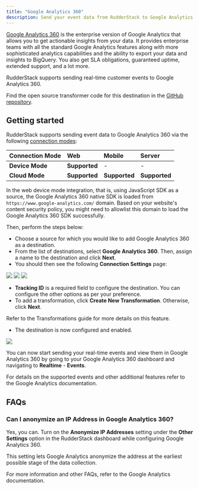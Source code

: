 ```yaml
---
title: "Google Analytics 360"
description: Send your event data from RudderStack to Google Analytics 360.
---
```


[Google Analytics 360](https://marketingplatform.google.com/about/analytics-360/) is the enterprise version of Google Analytics that allows you to get actionable insights from your data. It provides enterprise teams with all the standard Google Analytics features along with more sophisticated analytics capabilities and the ability to export your data and insights to BigQuery. You also get SLA obligations, guaranteed uptime, extended support, and a lot more.

RudderStack supports sending real-time customer events to Google Analytics 360.

<div class="infoBlock">
Find the open source transformer code for this destination in the <a href="https://github.com/rudderlabs/rudder-transformer/tree/master/src/v0/destinations/ga360">GitHub repository</a>.
</div>

## Getting started

RudderStack supports sending event data to Google Analytics 360 via the following <a href="https://rudderstack.com/docs/rudderstack-cloud/rudderstack-connection-modes/">connection modes</a>:

| **Connection Mode** | **Web**       | **Mobile**    | **Server**    |
| :------------------ | :------------ | :------------ | :------------ |
| **Device Mode**     | **Supported** | -             | -             |
| **Cloud Mode**      | **Supported** | **Supported** | **Supported** |

<div class="infoBlock">
In the web device mode integration, that is, using <Link to="/sources/event-streams/sdks/rudderstack-javascript-sdk">JavaScript SDK</Link> as a source, the Google Analytics 360 native SDK is loaded from <code class="inline-code">https://www.google-analytics.com/</code> domain. Based on your website's content security policy, you might need to <Link to="/sources/event-streams/sdks/rudderstack-javascript-sdk/load-js-sdk/#allowlist-destination-domain">allowlist this domain</Link> to load the Google Analytics 360 SDK successfully.
</div>

Then, perform the steps below:

- Choose a source for which you would like to add Google Analytics 360 as a destination.
- From the list of destinations, select **Google Analytics 360**. Then, assign a name to the destination and click **Next**.
- You should then see the following **Connection Settings** page:

<img src="../../assets/1 (20).png" />

<img src="../../assets/2 (26).png" />

<img src="../../assets/3 (23).png" />

- **Tracking ID** is a required field to configure the destination. You can configure the other options as per your preference.
- To add a transformation, click **Create New Transformation**. Otherwise, click **Next**.

<div class="infoBlock">
Refer to the <Link to="/features/transformations/">Transformations</Link> guide for more details on this feature.
</div>

- The destination is now configured and enabled.

<img src="../../assets/final.png" />

You can now start sending your real-time events and view them in Google Analytics 360 by going to your Google Analytics 360 dashboard and navigating to **Realtime** - **Events**.

<div class="infoBlock">
For details on the supported events and other additional features refer to the <Link to="/destinations/streaming-destinations/google-analytics-ga/">Google Analytics documentation</Link>.
</div>

## FAQs

### Can I anonymize an IP Address in Google Analytics 360?

Yes, you can. Turn on the **Anonymize IP Addresses** setting under the **Other Settings** option in the RudderStack dashboard while configuring Google Analytics 360.

This setting lets Google Analytics anonymize the address at the earliest possible stage of the data collection.

<div class="infoBlock">
For more information and other FAQs, refer to the <Link to="/destinations/streaming-destinations/google-analytics-ga/">Google Analytics documentation</Link>.
</div>


